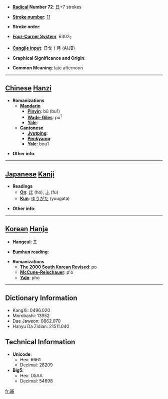 * '''[[Wiktionary:Chinese radical index| Radical]] Number 72''': [[Wiktionary:Chinese radical index 日|日]]+7 strokes

* '''[[Wiktionary:Chinese total strokes index|Stroke number]]''': [[Wiktionary:Chinese total strokes index 11|11]]

* '''Stroke order''': 

* '''[[Wiktionary:Chinese four corner index|Four-Corner System]]''': 6302<sub>7</sub>

* '''[[Wiktionary:Chinese Cangjie index|Cangjie input]]''': 日戈十月 (AIJB)

* '''Graphical Significance and Origin''': 

* '''Common Meaning''': late afternoon

----

== [[Chinese]] [[Hanzi]] ==

* '''Romanizations'''
** '''[[Mandarin]]'''
*** '''[[Pinyin]]''': bū (bu1)
*** '''[[Wade-Giles]]''': pu<sup>1</sup>
*** '''[[Yale]]''': 
** '''[[Cantonese]]'''
*** '''[[Jyutping]]''':
*** '''[[Penkyamp]]''': 
*** '''[[Yale]]''': bou1

* '''Other info''': 

----

== [[Japanese]] [[Kanji]] ==

* '''Readings'''
** '''[[On]]''': [[ほ]] (ho), [[ふ]] (fu)
** '''[[Kun]]''': [[ゆうがた]] (yuugata)

* '''Other info''':  

----

== [[Korean]] [[Hanja]] ==

* '''[[Hangeul]]''': 포

* '''[[Eumhun]] reading''': 

* '''Romanizations'''
** '''[[The 2000 South Korean Revised Romanization|The 2000 South Korean Revised]]''': po
** '''[[McCune-Reischauer]]''': p'o
** '''[[Yale]]''': pho

----

== Dictionary Information ==

* KangXi: 0496.020
* Morobashi: 13952
* Dae Jaweon: 0862.070
* Hanyu Da Zidian: 21511.040

== Technical Information ==

* '''Unicode''':
** Hex: 6661
** Decimal: 26209
* '''Big5''':
** Hex: D5AA
** Decimal: 54698

[[fr:晡]]